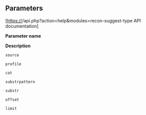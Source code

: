 <div class="recon-summary">{{int:apihelp-recon-suggest-type-summary }}</div>

== Parameters ==
[https://{{SERVERNAME}}/api.php?action=help&modules=recon-suggest-type API documentation]

<div class="recon-data-item">
<div>'''Parameter name'''</div>
<div>'''Description'''</div>
</div>
<div class="recon-data-item">
<div><code>source</code></div>
<div>{{int:apihelp-recon-suggest-type-param-source}}</div>
</div>
<div class="recon-data-item">
<div><code>profile</code></div>
<div>{{int:apihelp-recon-suggest-type-param-profile}}</div>
</div>
<div class="recon-data-item">
<div><code>cat</code></div>
<div>{{int:apihelp-recon-suggest-type-param-cat}}</div>
</div>
<div class="recon-data-item">
<div><code>substrpattern</code></div>
<div>{{int:apihelp-recon-suggest-type-param-substrpattern}}</div>
</div>
<div class="recon-data-item">
<div><code>substr</code></div>
<div>{{int:apihelp-recon-suggest-type-param-substr}}</div>
</div>
<div class="recon-data-item">
<div><code>offset</code></div>
<div>{{int:apihelp-recon-suggest-type-param-offset}}</div>
</div>
<div class="recon-data-item">
<div><code>limit</code></div>
<div>{{int:apihelp-recon-suggest-type-param-limit}}</div>
</div>

